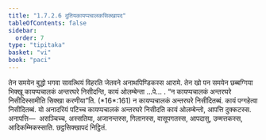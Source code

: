 ```yaml
---
title: "1.7.2.6 दुतियकायप्पचालकसिक्खापद"
tableOfContents: false
sidebar:
  order: 7
type: "tipitaka"
basket: "vi"
book: "paci"
---
```



<DynamicBreadcrumb />

<Division number="591" book="paci">

<Paragraph number="1760" book="paci">
तेन समयेन बुद्धो भगवा सावत्थियं विहरति जेतवने अनाथपिण्डिकस्स आरामे. तेन खो पन समयेन छब्बग्गिया भिक्खू कायप्पचालकं अन्तरघरे निसीदन्ति, कायं ओलम्बेन्ता …पे… .
</Paragraph>

<Paragraph number="1761" book="paci">
<Emphasis>“न कायप्पचालकं अन्तरघरे निसीदिस्सामीति सिक्खा करणीया”</Emphasis>ति. (*16*:<Emphasis>161</Emphasis>)
</Paragraph>

<Paragraph number="1762" book="paci">
न कायप्पचालकं अन्तरघरे निसीदितब्बं. कायं पग्गहेत्वा निसीदितब्बं. यो अनादरियं पटिच्च कायप्पचालकं अन्तरघरे निसीदति कायं ओलम्बेन्तो, आपत्ति दुक्कटस्स.
</Paragraph>

<Paragraph number="1763" book="paci">
अनापत्ति—  असञ्चिच्च, अस्सतिया, अजानन्तस्स, गिलानस्स, वासूपगतस्स, आपदासु, उम्मत्तकस्स, आदिकम्मिकस्साति.

</Paragraph>
</Division>

<Paragraph number="1764" type="center" book="paci">
छट्ठसिक्खापदं निट्ठितं.
</Paragraph>